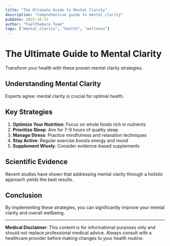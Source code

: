 ```yaml
---
title: "The Ultimate Guide to Mental Clarity"
description: "Comprehensive guide to mental clarity"
pubDate: 2025-10-23
author: "FuelTheAura Team"
tags: ["mental_clarity", "health", "wellness"]
---
```


# The Ultimate Guide to Mental Clarity

Transform your health with these proven mental clarity strategies.

## Understanding Mental Clarity

Experts agree: mental clarity is crucial for optimal health.

## Key Strategies

1. **Optimize Your Nutrition**: Focus on whole foods rich in nutrients
2. **Prioritize Sleep**: Aim for 7-9 hours of quality sleep
3. **Manage Stress**: Practice mindfulness and relaxation techniques
4. **Stay Active**: Regular exercise boosts energy and mood
5. **Supplement Wisely**: Consider evidence-based supplements

## Scientific Evidence

Recent studies have shown that addressing mental clarity through a holistic approach yields the best results.

## Conclusion

By implementing these strategies, you can significantly improve your mental clarity and overall wellbeing.

---

**Medical Disclaimer**: This content is for informational purposes only and should not replace professional medical advice. Always consult with a healthcare provider before making changes to your health routine.
